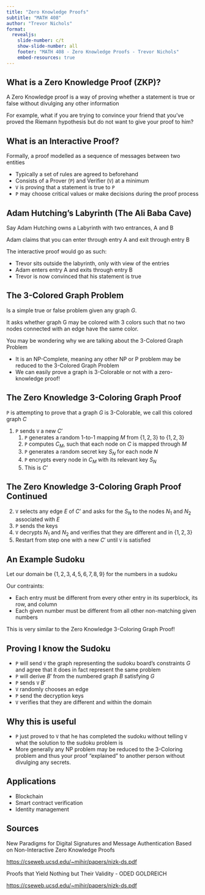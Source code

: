 ```yaml
---
title: "Zero Knowledge Proofs"
subtitle: "MATH 408"
author: "Trevor Nichols"
format: 
  revealjs:
    slide-number: c/t
    show-slide-number: all
    footer: "MATH 408 - Zero Knowledge Proofs - Trevor Nichols"
    embed-resources: true
---
```


## What is a Zero Knowledge Proof (ZKP)?

A Zero Knowledge proof is a way of proving whether a statement is true or false without divulging any other information

For example, what if you are trying to convince your friend that you’ve proved the Riemann hypothesis but do not want to give your proof to him?

## What is an Interactive Proof?

Formally, a proof modelled as a sequence of messages between two entities

- Typically a set of rules are agreed to beforehand
- Consists of a Prover (`P`) and Verifier (`V`) at a minimum
- `V` is proving that a statement is true to `P`
- `P` may choose critical values or make decisions during the proof process

## Adam Hutching’s Labyrinth (The Ali Baba Cave)

Say Adam Hutching owns a Labyrinth with two entrances, A and B

Adam claims that you can enter through entry A and exit through entry B

The interactive proof would go as such:

- Trevor sits outside the labyrinth, only with view of the entries
- Adam enters entry A and exits through entry B
- Trevor is now convinced that his statement is true

## The 3-Colored Graph Problem

Is a simple true or false problem given any graph $G$.

It asks whether graph G may be colored with 3 colors such that no two nodes connected with an edge have the same color.

You may be wondering why we are talking about the 3-Colored Graph Problem

- It is an NP-Complete, meaning any other NP or P problem may be reduced to the 3-Colored Graph Problem
- We can easily prove a graph is 3-Colorable or not with a zero-knowledge proof!

## The Zero Knowledge 3-Coloring Graph Proof

`P` is attempting to prove that a graph $G$ is 3-Colorable, we call this colored graph $C$

1. `P` sends `V` a new $C’$
    1. `P` generates a random 1-to-1 mapping $M$ from $\{1, 2, 3\}$ to $\{1, 2, 3\}$
    2. `P` computes $C_M$, such that each node on $C$ is mapped through $M$
    3. `P` generates a random secret key $S_N$ for each node $N$
    4. `P` encrypts every node in $C_M$ with its relevant key $S_N$
    5. This is $C’$

## The Zero Knowledge 3-Coloring Graph Proof Continued

2. `V` selects any edge $E$ of $C’$ and asks for the $S_N$ to the nodes $N_1$ and $N_2$ associated with $E$
3. `P` sends the keys
4. `V` decrypts $N_1$ and $N_2$ and verifies that they are different and in $\{1, 2, 3\}$
5. Restart from step one with a new $C'$ until `V` is satisfied

## An Example Sudoku

Let our domain be $\{1, 2, 3, 4, 5, 6, 7, 8, 9\}$ for the numbers in a sudoku

Our contraints:

- Each entry must be different from every other entry in its superblock, its row, and column
- Each given number must be different from all other non-matching given numbers

This is very similar to the Zero Knowledge 3-Coloring Graph Proof!

## Proving I know the Sudoku

- `P` will send `V` the graph representing the sudoku board's constraints $G$ and agree that it does in fact represent the same problem
- `P` will derive $B'$ from the numbered graph $B$ satisfying $G$
- `P` sends `V` $B'$
- `V` randomly chooses an edge
- `P` send the decryption keys
- `V` verifies that they are different and within the domain

## Why this is useful

- `P` just proved to `V` that he has completed the sudoku without telling `V` what the solution to the sudoku problem is
- More generally any NP problem may be reduced to the 3-Coloring problem and thus your proof "explained" to another person without divulging any secrets.

## Applications

- Blockchain
- Smart contract verification
- Identity management

## Sources

New Paradigms for Digital Signatures and Message Authentication Based on Non-Interactive Zero Knowledge Proofs

[https://cseweb.ucsd.edu/~mihir/papers/nizk-ds.pdf](https://cseweb.ucsd.edu/~mihir/papers/nizk-ds.pdf)

Proofs that Yield Nothing but Their Validity - ODED GOLDREICH

[https://cseweb.ucsd.edu/~mihir/papers/nizk-ds.pdf](https://dl.acm.org/doi/pdf/10.1145/116825.116852)
